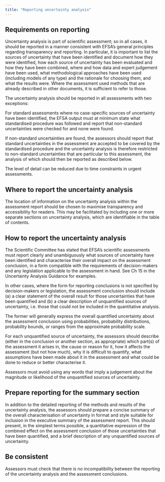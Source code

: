```yaml
---
title: "Reporting uncertainty analysis"
---
```


::: {.callout-tip collapse="true" appearance="minimal"}
## Requirements on reporting

Uncertainty analysis is part of scientific assessment; so in all cases, it should be reported in a manner consistent with EFSA’s general principles regarding transparency and reporting. In particular, it is important to list the sources of uncertainty that have been identified and document how they were identified, how each source of uncertainty has been evaluated and how they have been combined, where and how data and expert judgement have been used, what methodological approaches have been used (including models of any type) and the rationale for choosing them, and what the results were. Where the assessment used methods that are already described in other documents, it is sufficient to refer to those.

The uncertainty analysis should be reported in all assessments with two exceptions: 

For standard assessments where no case-specific sources of uncertainty have been identified, the EFSA output must at minimum state what standardised procedure was followed and report that non-standard uncertainties were checked for and none were found. 

If non-standard uncertainties are found, the assessors should report that standard uncertainties in the assessment are accepted to be covered by the standardised procedure and the uncertainty analysis is therefore restricted to non-standard uncertainties that are particular to this assessment, the analysis of which should then be reported as described below. 

The level of detail can be reduced due to time constraints in urgent assessments. 

:::

::: {.callout-tip collapse="true" appearance="minimal"}
## Where to report the uncertainty analysis

The location of information on the uncertainty analysis within the assessment report should be chosen to maximise transparency and accessibility for readers. This may be facilitated by including one or more separate sections on uncertainty analysis, which are identifiable in the table of contents. 

:::


::: {.callout-tip collapse="true" appearance="minimal"}
## How to report the uncertainty analysis

The Scientific Committee has stated that EFSA’s scientific assessments must report clearly and unambiguously what sources of uncertainty have been identified and characterise their overall impact on the assessment conclusion, in a form compatible with the requirements of decision-makers and any legislation applicable to the assessment in hand. See Ch 15 in the Uncertainty Analysis Guidance for examples. 

In other cases, where the form for reporting conclusions is not specified by decision-makers or legislation, the assessment conclusion should include (a) a clear statement of the overall result for those uncertainties that have been quantified and (b) a clear description of unquantified sources of uncertainty, i.e. those that could not be included in the quantitative analysis. 

The former will generally express the overall quantified uncertainty about the assessment conclusion using probabilities, probability distributions, probability bounds, or ranges from the approximate probability scale. 

For each unquantified source of uncertainty, the assessors should describe (either in the conclusion or another section, as appropriate) which part(s) of the assessment it arises in, the cause or reason for it, how it affects the assessment (but not how much), why it is difficult to quantify, what assumptions have been made about it in the assessment and what could be done to reduce or better characterise it. 

Assessors must avoid using any words that imply a judgement about the magnitude or likelihood of the unquantified sources of uncertainty. 

:::


::: {.callout-tip collapse="true" appearance="minimal"}
## Prepare reporting for the summary section

 In addition to the detailed reporting of the methods and results of the uncertainty analysis, the assessors should prepare a concise summary of the overall characterisation of uncertainty in format and style suitable for inclusion in the executive summary of the assessment report. This should present, in the simplest terms possible, a quantitative expression of the combined effect on the assessment conclusion of those uncertainties that have been quantified, and a brief description of any unquantified sources of uncertainty. 

:::

::: {.callout-tip collapse="true" appearance="minimal"}
##  Be consistent

Assessors must check that there is no incompatibility between the reporting of the uncertainty analysis and the assessment conclusions. 

:::

